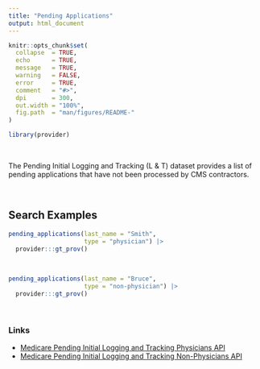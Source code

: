 ```yaml
---
title: "Pending Applications"
output: html_document
---
```


```r
knitr::opts_chunk$set(
  collapse  = TRUE,
  echo      = TRUE, 
  message   = TRUE, 
  warning   = FALSE,
  error     = TRUE,
  comment   = "#>",
  dpi       = 300, 
  out.width = "100%",
  fig.path  = "man/figures/README-"
)
```

```r
library(provider)
```

<br>

The Pending Initial Logging and Tracking (L & T) dataset provides a list of pending applications that have not been processed by CMS contractors.

<br>

## Search Examples

```r
pending_applications(last_name = "Smith", 
                     type = "physician") |> 
  provider:::gt_prov()
```

<br>

```r
pending_applications(last_name = "Bruce", 
                     type = "non-physician") |> 
  provider:::gt_prov()
```

<br>


### Links

   * [Medicare Pending Initial Logging and Tracking Physicians API](https://data.cms.gov/provider-characteristics/medicare-provider-supplier-enrollment/pending-initial-logging-and-tracking-physicians)
   * [Medicare Pending Initial Logging and Tracking Non-Physicians API](https://data.cms.gov/provider-characteristics/medicare-provider-supplier-enrollment/pending-initial-logging-and-tracking-non-physicians)
